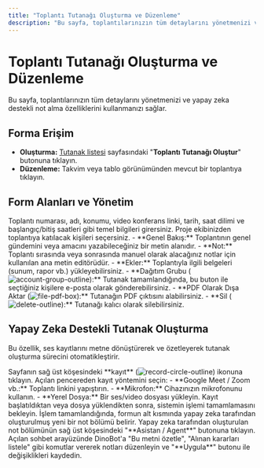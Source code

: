 ```yaml
---
title: "Toplantı Tutanağı Oluşturma ve Düzenleme"
description: "Bu sayfa, toplantılarınızın tüm detaylarını yönetmenizi ve yapay zeka destekli not alma özelliklerini kullanmanızı sağlar."
---
```


# Toplantı Tutanağı Oluşturma ve Düzenleme

Bu sayfa, toplantılarınızın tüm detaylarını yönetmenizi ve yapay zeka destekli not alma özelliklerini kullanmanızı sağlar.

## Forma Erişim

- **Oluşturma:** [Tutanak listesi](/tr/toplanti-tutanaklari/tutanak-listesi) sayfasındaki "**Toplantı Tutanağı Oluştur**" butonuna tıklayın.
- **Düzenleme:** Takvim veya tablo görünümünden mevcut bir toplantıya tıklayın.

## Form Alanları ve Yönetim

<AccordionGroup>
  <Accordion title="Toplantı Bilgileri">
    Toplantı numarası, adı, konumu, video konferans linki, tarih, saat dilimi ve başlangıç/bitiş saatleri gibi temel bilgileri girersiniz.
  </Accordion>
  <Accordion title="Katılımcılar">
    Proje ekibinizden toplantıya katılacak kişileri seçersiniz.
  </Accordion>
  <Accordion title="Gündem ve Notlar">
    - **Genel Bakış:** Toplantının genel gündemini veya amacını yazabileceğiniz bir metin alanıdır.
    - **Not:** Toplantı sırasında veya sonrasında manuel olarak alacağınız notlar için kullanılan ana metin editörüdür.
    - **Ekler:** Toplantıyla ilgili belgeleri (sunum, rapor vb.) yükleyebilirsiniz.
  </Accordion>
  <Accordion title="Tutanak Yönetimi">
    - **Dağıtım Grubu (<img src="/icons/account-group-outline.svg" alt="account-group-outline" className="inline align-middle dark:invert" style={{width: '16px', height: '16px', margin: 0}} />):** Tutanak tamamlandığında, bu buton ile seçtiğiniz kişilere e-posta olarak gönderebilirsiniz.
    - **PDF Olarak Dışa Aktar (<img src="/icons/file-pdf-box.svg" alt="file-pdf-box" className="inline align-middle dark:invert" style={{width: '16px', height: '16px', margin: 0}} />):** Tutanağın PDF çıktısını alabilirsiniz.
    - **Sil (<img src="/icons/delete-outline.svg" alt="delete-outline" className="inline align-middle dark:invert" style={{width: '16px', height: '16px', margin: 0}} />):** Tutanağı kalıcı olarak silebilirsiniz.
  </Accordion>
</AccordionGroup>

## Yapay Zeka Destekli Tutanak Oluşturma

Bu özellik, ses kayıtlarını metne dönüştürerek ve özetleyerek tutanak oluşturma sürecini otomatikleştirir.

<Steps>
  <Step title="Toplantı Kaydını Başlat">
    Sayfanın sağ üst köşesindeki **kayıt** (<img src="/icons/record-circle-outline.svg" alt="record-circle-outline" className="inline align-middle dark:invert" style={{width: '16px', height: '16px', margin: 0}} />) ikonuna tıklayın. Açılan pencereden kayıt yöntemini seçin:
    - **Google Meet / Zoom vb.:** Toplantı linkini yapıştırın.
    - **Mikrofon:** Cihazınızın mikrofonunu kullanın.
    - **Yerel Dosya:** Bir ses/video dosyası yükleyin.
  </Step>
  <Step title="İşlemi Bekleyin">
    Kayıt başlatıldıktan veya dosya yüklendikten sonra, sistemin işlemi tamamlamasını bekleyin. İşlem tamamlandığında, formun alt kısmında yapay zeka tarafından oluşturulmuş yeni bir not bölümü belirir.
  </Step>
  <Step title="Asistan ile Notları Düzenleyin">
    Yapay zeka tarafından oluşturulan not bölümünün sağ üst köşesindeki "**Asistan / Agent**" butonuna tıklayın. Açılan sohbet arayüzünde DinoBot'a "Bu metni özetle", "Alınan kararları listele" gibi komutlar vererek notları düzenleyin ve "**Uygula**" butonu ile değişiklikleri kaydedin.
  </Step>
</Steps>

